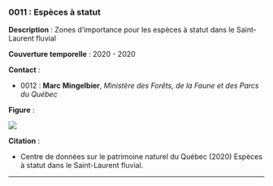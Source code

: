### 0011 : Espèces à statut {-}

<!-- -------------------------------------------------- -->
**Description** : Zones d'importance pour les espèces à statut dans le Saint-Laurent fluvial

<!-- -------------------------------------------------- -->


<!-- -------------------------------------------------- -->

  **Couverture temporelle** : 2020 - 2020



<!-- -------------------------------------------------- -->
**Contact** :


  - 0012 : **Marc** **Mingelbier**, *Ministère des Forêts, de la Faune et des Parcs du Québec*


<!-- -------------------------------------------------- -->
**Figure** :

![](../figures/figures-format/data0011.png)


<!-- -------------------------------------------------- -->
**Citation** :


  - Centre de données sur le patrimoine naturel du Québec (2020) Espèces à statut dans le Saint-Laurent fluvial.




<!-- -------------------------------------------------- -->



<hr>
<br>
